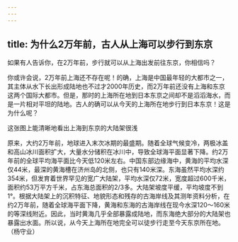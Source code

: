 ```yaml
---
---
---
```

title: 为什么2万年前，古人从上海可以步行到东京
---




如果有人告诉你，在2万年前，步行就可以从上海出发前往东京，你相信吗？

你或许会说，2万年前上海还不存在呢！的确，上海是中国最年轻的大都市之一，其主体从水下长出形成陆地也不过才2000年历史，而2万年前还没有上海和东京这两个国际大都市。但是，那时的上海所在地到日本东京之间却不是滔滔海水，而是一片相对平坦的陆地。古人的确可以从今天的上海所在地步行到日本东京！这是为什么呢？

这张图上能清晰地看出上海到东京的大陆架很浅



原来，大约2万年前，地球进入末次冰期的最盛期。随着全球气候变冷，两极冰盖和高山冰川面积扩大，大量水分储积在冰川中，导致全球海平面显著下降。约2万年前的全球平均海平面比今天低120米左右。中国东部边缘海中，黄海的平均水深仅44米，最深的黄海槽在济州岛的北侧，也只有140米深。东海虽然平均水深约354米，但发育着世界罕见的宽广大陆架，平均水深仅72米，宽度超过600千米，面积约53万平方千米，占东海总面积的2/3多。大陆架坡度平缓，平均坡度不到1°。根据大陆架上的沉积特征、地貌形态和残存的古海岸线及其测年资料分析，在约2万年前，随着全球海平面下降，黄海和东海的古海岸线在现今水深120～160米的等深线附近。因此，当时黄海几乎全部暴露成陆地，而东海绝大部分的大陆架也暴露出水面。所以说，从今天上海所在地完全可以徒步行走至今天东京所在地。（杨守业）